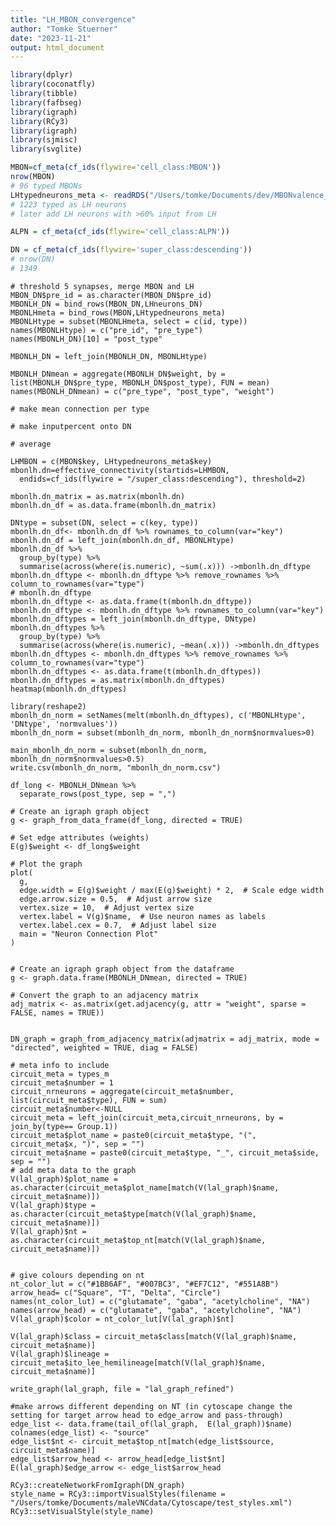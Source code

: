 ```yaml
---
title: "LH_MBON_convergence"
author: "Tomke Stuerner"
date: "2023-11-21"
output: html_document
---
```


```r
library(dplyr)
library(coconatfly)
library(tibble)
library(fafbseg)
library(igraph)
library(RCy3)
library(igraph)
library(sjmisc)
library(svglite)
```

```r
MBON=cf_meta(cf_ids(flywire='cell_class:MBON'))
nrow(MBON)
# 96 typed MBONs
LHtypedneurons_meta <- readRDS("/Users/tomke/Documents/dev/MBONvalence_DNs/LHtypedneurons_meta.RDS")
# 1223 typed as LH neurons
# later add LH neurons with >60% input from LH

ALPN = cf_meta(cf_ids(flywire='cell_class:ALPN'))

DN = cf_meta(cf_ids(flywire='super_class:descending'))
# nrow(DN)
# 1349
```

```direct
# threshold 5 synapses, merge MBON and LH
MBON_DN$pre_id = as.character(MBON_DN$pre_id)
MBONLH_DN = bind_rows(MBON_DN,LHneurons_DN)
MBONLHmeta = bind_rows(MBON,LHtypedneurons_meta)
MBONLHtype = subset(MBONLHmeta, select = c(id, type))
names(MBONLHtype) = c("pre_id", "pre_type")
names(MBONLH_DN)[10] = "post_type"

MBONLH_DN = left_join(MBONLH_DN, MBONLHtype)

MBONLH_DNmean = aggregate(MBONLH_DN$weight, by = list(MBONLH_DN$pre_type, MBONLH_DN$post_type), FUN = mean)
names(MBONLH_DNmean) = c("pre_type", "post_type", "weight")

# make mean connection per type

# make inputpercent onto DN

# average 

```

```1hop

LHMBON = c(MBON$key, LHtypedneurons_meta$key)
mbonlh.dn=effective_connectivity(startids=LHMBON, 
  endids=cf_ids(flywire = "/super_class:descending"), threshold=2)

mbonlh.dn_matrix = as.matrix(mbonlh.dn)
mbonlh.dn_df = as.data.frame(mbonlh.dn_matrix)

DNtype = subset(DN, select = c(key, type))
mbonlh.dn_df<- mbonlh.dn_df %>% rownames_to_column(var="key")
mbonlh.dn_df = left_join(mbonlh.dn_df, MBONLHtype)
mbonlh.dn_df %>%
  group_by(type) %>%
  summarise(across(where(is.numeric), ~sum(.x))) ->mbonlh.dn_dftype
mbonlh.dn_dftype <- mbonlh.dn_dftype %>% remove_rownames %>% column_to_rownames(var="type")
# mbonlh.dn_dftype
mbonlh.dn_dftype <- as.data.frame(t(mbonlh.dn_dftype))
mbonlh.dn_dftype <- mbonlh.dn_dftype %>% rownames_to_column(var="key")
mbonlh.dn_dftypes = left_join(mbonlh.dn_dftype, DNtype)
mbonlh.dn_dftypes %>%
  group_by(type) %>%
  summarise(across(where(is.numeric), ~mean(.x))) ->mbonlh.dn_dftypes
mbonlh.dn_dftypes <- mbonlh.dn_dftypes %>% remove_rownames %>% column_to_rownames(var="type")
mbonlh.dn_dftypes <- as.data.frame(t(mbonlh.dn_dftypes))
mbonlh.dn_dftypes = as.matrix(mbonlh.dn_dftypes)
heatmap(mbonlh.dn_dftypes)

library(reshape2)
mbonlh_dn_norm = setNames(melt(mbonlh.dn_dftypes), c('MBONLHtype', 'DNtype', 'normvalues'))
mbonlh_dn_norm = subset(mbonlh_dn_norm, mbonlh_dn_norm$normvalues>0)

main_mbonlh_dn_norm = subset(mbonlh_dn_norm, mbonlh_dn_norm$normvalues>0.5)
write.csv(mbonlh_dn_norm, "mbonlh_dn_norm.csv")

```
```plot
df_long <- MBONLH_DNmean %>%
  separate_rows(post_type, sep = ",")

# Create an igraph graph object
g <- graph_from_data_frame(df_long, directed = TRUE)

# Set edge attributes (weights)
E(g)$weight <- df_long$weight

# Plot the graph
plot(
  g,
  edge.width = E(g)$weight / max(E(g)$weight) * 2,  # Scale edge width
  edge.arrow.size = 0.5,  # Adjust arrow size
  vertex.size = 10,  # Adjust vertex size
  vertex.label = V(g)$name,  # Use neuron names as labels
  vertex.label.cex = 0.7,  # Adjust label size
  main = "Neuron Connection Plot"
)


# Create an igraph graph object from the dataframe
g <- graph.data.frame(MBONLH_DNmean, directed = TRUE)

# Convert the graph to an adjacency matrix
adj_matrix <- as.matrix(get.adjacency(g, attr = "weight", sparse = FALSE, names = TRUE))


DN_graph = graph_from_adjacency_matrix(adjmatrix = adj_matrix, mode = "directed", weighted = TRUE, diag = FALSE)

# meta info to include
circuit_meta = types_m
circuit_meta$number = 1
circuit_nrneurons = aggregate(circuit_meta$number, list(circuit_meta$type), FUN = sum) 
circuit_meta$number<-NULL
circuit_meta = left_join(circuit_meta,circuit_nrneurons, by = join_by(type== Group.1))
circuit_meta$plot_name = paste0(circuit_meta$type, "(", circuit_meta$x, ")", sep = "")
circuit_meta$name = paste0(circuit_meta$type, "_", circuit_meta$side, sep = "")
# add meta data to the graph
V(lal_graph)$plot_name = as.character(circuit_meta$plot_name[match(V(lal_graph)$name, circuit_meta$name)])
V(lal_graph)$type = as.character(circuit_meta$type[match(V(lal_graph)$name, circuit_meta$name)])
V(lal_graph)$nt = as.character(circuit_meta$top_nt[match(V(lal_graph)$name, circuit_meta$name)])


# give colours depending on nt
nt_color_lut = c("#1BB6AF", "#007BC3", "#EF7C12", "#551A8B")
arrow_head= c("Square", "T", "Delta", "Circle")
names(nt_color_lut) = c("glutamate", "gaba", "acetylcholine", "NA")
names(arrow_head) = c("glutamate", "gaba", "acetylcholine", "NA")
V(lal_graph)$color = nt_color_lut[V(lal_graph)$nt]

V(lal_graph)$class = circuit_meta$class[match(V(lal_graph)$name, circuit_meta$name)]
V(lal_graph)$lineage = circuit_meta$ito_lee_hemilineage[match(V(lal_graph)$name, circuit_meta$name)]

write_graph(lal_graph, file = "lal_graph_refined")

#make arrows different depending on NT (in cytoscape change the setting for target arrow head to edge_arrow and pass-through)
edge_list <- data.frame(tail_of(lal_graph,  E(lal_graph))$name)
colnames(edge_list) <- "source"
edge_list$nt <- circuit_meta$top_nt[match(edge_list$source, circuit_meta$name)]
edge_list$arrow_head <- arrow_head[edge_list$nt]
E(lal_graph)$edge_arrow <- edge_list$arrow_head

RCy3::createNetworkFromIgraph(DN_graph)
style_name = RCy3::importVisualStyles(filename = "/Users/tomke/Documents/maleVNCdata/Cytoscape/test_styles.xml")
RCy3::setVisualStyle(style_name)
```